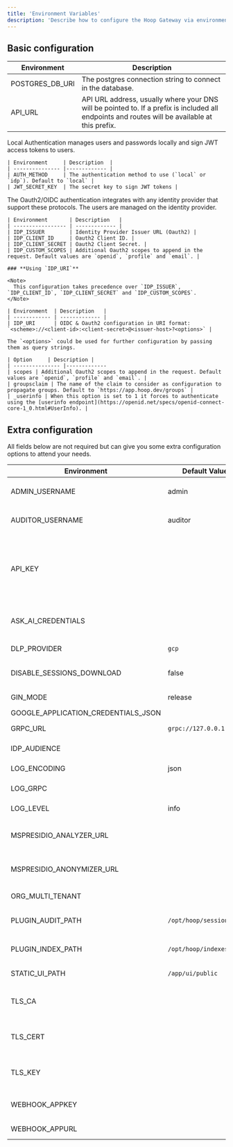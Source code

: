 ```yaml
---
title: 'Environment Variables'
description: 'Describe how to configure the Hoop Gateway via environment variables'
---
```


## Basic configuration

| Environment     | Description |
| --------------- |-------------
| POSTGRES_DB_URI | The postgres connection string to connect in the database. |
| API_URL         | API URL address, usually where your DNS will be pointed to. If a prefix is included all endpoints and routes will be available at this prefix. |

<Tabs>
  <Tab title="Local Authentication">
    Local Authentication manages users and passwords locally and sign JWT access tokens to users.

    | Environment     | Description  |
    | --------------- |------------- |
    | AUTH_METHOD     | The authentication method to use (`local` or `idp`). Default to `local` |
    | JWT_SECRET_KEY  | The secret key to sign JWT tokens |


  </Tab>
  <Tab title="Oauth2/OIDC Authentication">
    The Oauth2/OIDC authentication integrates with any identity provider that support these protocols. The users are managed on the identity provider.

    | Environment       | Description   |
    | ----------------- | ------------- |
    | IDP_ISSUER        | Identity Provider Issuer URL (Oauth2) |
    | IDP_CLIENT_ID     | Oauth2 Client ID. |
    | IDP_CLIENT_SECRET | Oauth2 Client Secret. |
    | IDP_CUSTOM_SCOPES | Additional Oauth2 scopes to append in the request. Default values are `openid`, `profile` and `email`. |

    ### **Using `IDP_URI`**

    <Note>
      This configuration takes precedence over `IDP_ISSUER`, `IDP_CLIENT_ID`, `IDP_CLIENT_SECRET` and `IDP_CUSTOM_SCOPES`.
    </Note>

    | Environment  | Description   |
    | ------------ | ------------- |
    | IDP_URI      | OIDC & Oauth2 configuration in URI format: `<scheme>://<client-id>:<client-secret>@<issuer-host>?<options>` |

    The `<options>` could be used for further configuration by passing them as query strings.

    | Option     | Description |
    | --------------- |-------------
    | scopes | Additional Oauth2 scopes to append in the request. Default values are `openid`, `profile` and `email`. |
    | groupsclaim | The name of the claim to consider as configuration to propagate groups. Default to `https://app.hoop.dev/groups` |
    | _userinfo | When this option is set to 1 it forces to authenticate using the [userinfo endpoint](https://openid.net/specs/openid-connect-core-1_0.html#UserInfo). |


  </Tab>
</Tabs>

## Extra configuration

All fields below are not required but can give you some extra configuration options to attend your needs.

| Environment                         | Default Value           | Description  |
| ----------------------------------- | ----------------------- |------------- |
| ADMIN_USERNAME                      | admin                   | Changes the name of the group to act as the `admin` role |
| AUDITOR_USERNAME                    | auditor                 | Changes the name of the group to act as the `auditor` role |
| API_KEY                             |                         | When this environment is set, it enables authentication with full administrative privileges. The key must follow this format: `{org-id}\|{random-string}` |
| ASK_AI_CREDENTIALS                  |                         | The ChatGPT credentials in URL format: `<scheme>://_:<apikey>@<api-host>` |
| DLP_PROVIDER                        | `gcp`                   | Which DLP provider to use: `mspresidio` or `gcp` |
| DISABLE_SESSIONS_DOWNLOAD           | false                   | Control if the download session is disabled or not |
| GIN_MODE                            | release                 | Turn on (debug) logging of routes |
| GOOGLE_APPLICATION_CREDENTIALS_JSON |                         | GCP DLP credentials |
| GRPC_URL                            | `grpc://127.0.0.1:8010` | The gRPC URL to advertise to clients. |
| IDP_AUDIENCE                        |                         | Identity Provider Audience (Oauth2) |
| LOG_ENCODING                        | json                    | The encoding of output logs (console) |
| LOG_GRPC                            |                         | "1" enables logging gRPC protocol |
| LOG_LEVEL                           | info                    | The verbosity of logs (debug,info,warn,error) |
| MSPRESIDIO_ANALYZER_URL             |                         | Host and port for MS Presidio Analyzer `<host-to-analyzer:port>` |
| MSPRESIDIO_ANONYMIZER_URL           |                         | Host and port for MS Presidio Anonymizer `<host-to-anonymizer:port>` |
| ORG_MULTI_TENANT                    |                         | Enable organization multi-tenancy |
| PLUGIN_AUDIT_PATH                   | `/opt/hoop/sessions`    | The path where the temporary sessions are stored |
| PLUGIN_INDEX_PATH                   | `/opt/hoop/indexes`     | The path where the temporary indexes are stored |
| STATIC_UI_PATH                      | `/app/ui/public`        | The path where the UI assets resides |
| TLS_CA                              |                         | The path or value to the certificate authority (pem), e.g.: `file://` or `base64://` |
| TLS_CERT                            |                         | The path or value to the certificate server (pem) e.g.: `file://` or `base64://` |
| TLS_KEY                             |                         | The path or value to the RSA private key e.g.: `file://` or `base64://` |
| WEBHOOK_APPKEY                      |                         | The application key to send messages to the webhook provider. |
| WEBHOOK_APPURL                      |                         | The Svix Server URL for self hosted setups. |
